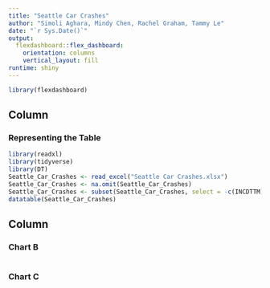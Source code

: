 ```yaml
---
title: "Seattle Car Crashes"
author: "Simoli Aghara, Mindy Chen, Rachel Graham, Tammy Le"
date: "`r Sys.Date()`"
output: 
  flexdashboard::flex_dashboard:
    orientation: columns
    vertical_layout: fill
runtime: shiny
---
```


```r
library(flexdashboard)
```

Column {data-width=650}
-----------------------------------------------------------------------

### Representing the Table

```r
library(readxl)
library(tidyverse)
library(DT)
Seattle_Car_Crashes <- read_excel("Seattle Car Crashes.xlsx")
Seattle_Car_Crashes <- na.omit(Seattle_Car_Crashes)
Seattle_Car_Crashes <- subset(Seattle_Car_Crashes, select = -c(INCDTTM))
datatable(Seattle_Car_Crashes)

```

Column {data-width=350}
-----------------------------------------------------------------------

### Chart B

```r

```

### Chart C

```r

```

